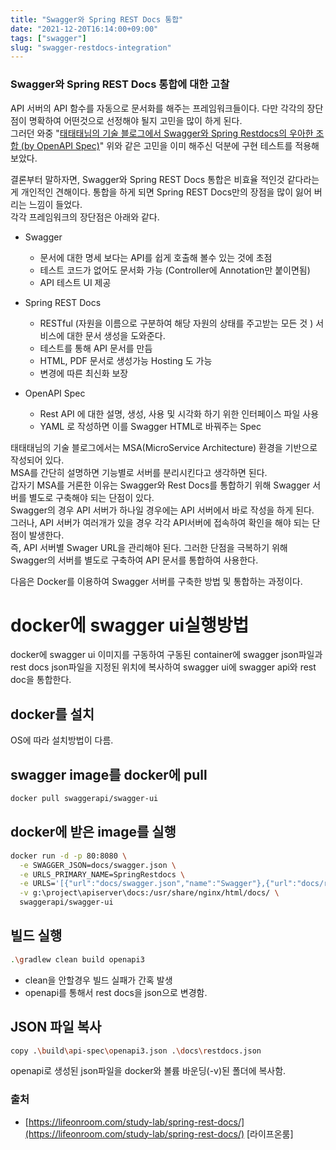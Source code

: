 ```yaml
---
title: "Swagger와 Spring REST Docs 통합"
date: "2021-12-20T16:14:00+09:00"
tags: ["swagger"]
slug: "swagger-restdocs-integration"
---
```


### Swagger와 Spring REST Docs 통합에 대한 고찰

API 서버의 API 함수를 자동으로 문서화를 해주는 프레임워크들이다. 다만 각각의 장단점이 명확하여 어떤것으로 선정해야 될지 고민을 많이 하게 된다.  
그러던 와중 "[태태태님의 기술 블로그에서 Swagger와 Spring Restdocs의 우아한 조합 (by OpenAPI Spec)](https://taetaetae.github.io/posts/a-combination-of-swagger-and-spring-restdocs/)" 위와 같은 고민을 이미 해주신 덕분에 구현 테스트를 적용해 보았다.  

결론부터 말하자면, Swagger와 Spring REST Docs 통합은 비효율 적인것 같다라는게 개인적인 견해이다. 통합을 하게 되면 Spring REST Docs만의 장점을 많이 잃어 버리는 느낌이 들었다.  
각각 프레임워크의 장단점은 아래와 같다.  

* Swagger
	* 문서에 대한 명세 보다는 API를 쉽게 호출해 볼수 있는 것에 초점
	* 테스트 코드가 없어도 문서화 가능 (Controller에 Annotation만 붙이면됨)
	* API 테스트 UI 제공

* Spring REST Docs
	* RESTful (자원을 이름으로 구분하여 해당 자원의 상태를 주고받는 모든 것 ) 서비스에 대한 문서 생성을 도와준다.
	* 테스트를 통해 API 문서를 만듬
	* HTML, PDF 문서로 생성가능 Hosting 도 가능
	* 변경에 따른 최신화 보장

* OpenAPI Spec
	* Rest API 에 대한 설명, 생성, 사용 및 시각화 하기 위한 인터페이스 파일 사용
	* YAML 로 작성하면 이를 Swagger HTML로 바꿔주는 Spec


태태태님의 기술 블로그에서는 MSA(MicroService Architecture) 환경을 기반으로 작성되어 있다.  
MSA를 간단히 설명하면 기능별로 서버를 분리시킨다고 생각하면 된다.  
갑자기 MSA를 거론한 이유는 Swagger와 Rest Docs를 통합하기 위해 Swagger 서버를 별도로 구축해야 되는 단점이 있다.  
Swagger의 경우 API 서버가 하나일 경우에는 API 서버에서 바로 작성을 하게 된다.  
그러나, API 서버가 여러개가 있을 경우 각각 API서버에 접속하여 확인을 해야 되는 단점이 발생한다.  
즉, API 서버별 Swager URL을 관리해야 된다. 그러한 단점을 극복하기 위해 Swagger의 서버를 별도로 구축하여 API 문서를 통합하여 사용한다.  

다음은 Docker를 이용하여 Swagger 서버를 구축한 방법 및 통합하는 과정이다.  

# docker에 swagger ui실행방법

docker에 swagger ui 이미지를 구동하여 구동된 container에 swagger json파일과 rest docs json파일을 지정된 위치에 복사하여 swagger ui에 swagger api와 rest doc을 통합한다.

## docker를 설치
OS에 따라 설치방법이 다름.

## swagger image를 docker에 pull
```bash
docker pull swaggerapi/swagger-ui
```

## docker에 받은 image를 실행
```bash
docker run -d -p 80:8080 \
  -e SWAGGER_JSON=docs/swagger.json \
  -e URLS_PRIMARY_NAME=SpringRestdocs \
  -e URLS='[{"url":"docs/swagger.json","name":"Swagger"},{"url":"docs/restdocs.json","name":"SpringRestdocs"}]' \
  -v g:\project\apiserver\docs:/usr/share/nginx/html/docs/ \
  swaggerapi/swagger-ui
```

## 빌드 실행
```bash
.\gradlew clean build openapi3
```

- clean을 안할경우 빌드 실패가 간혹 발생
- openapi를 통해서 rest docs을 json으로 변경함.

## JSON 파일 복사
```bash
copy .\build\api-spec\openapi3.json .\docs\restdocs.json
```

openapi로 생성된 json파일을 docker와 볼륨 바운딩(-v)된 폴더에 복사함.


### 출처
- [https://lifeonroom.com/study-lab/spring-rest-docs/](https://lifeonroom.com/study-lab/spring-rest-docs/) [라이프온룸]